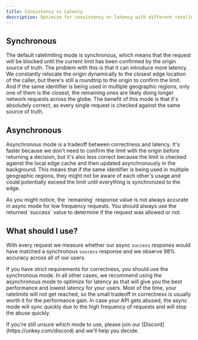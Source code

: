 ```yaml
---
title: Consistency vs Latency
description: Optimize for consistency or latency with different ratelimiting modes.
---
```


## Synchronous

The default ratelimiting mode is synchronous, which means that the request will be blocked until the current limit has been confirmed by the origin source of truth. The problem with this is that it can introduce more latency.
We constantly relocate the origin dynamically to the closest edge location of the caller, but there's still a roundtrip to the origin to confirm the limit. And if the same identifier is being used in multiple geographic regions, only one of them is the closest, the remaining ones are likely doing longer network requests across the globe.
The benefit of this mode is that it's absolutely correct, as every single request is checked against the same source of truth.


## Asynchronous
Asynchronous mode is a tradeoff between correctness and latency. It's faster because we don't need to confirm the limit with the origin before returning a decision, but it's also less correct because the limit is checked against the local edge cache and then updated asynchronously in the background. This means that if the same identifier is being used in multiple geographic regions, they might not be aware of each other's usage and could potentially exceed the limit until everything is synchronized to the edge.


<Warning>
As you might notice, the `remaining` response value is not always accurate in async mode for low frequency requests.
You should always use the returned `success` value to determine if the request was allowed or not.
</Warning>



## What should I use?

With every request we measure whether our async `success` respones would have matched a synchronous `success` response and we observe 98% accuracy across all of our users.

If you have strict requirements for correctness, you should use the synchronous mode.
In all other cases, we recommend using the asynchronous mode to optimize for latency as that will give you the best performance and lowest latency for your users. Most of the time, your ratelimits will not get reached, so the small tradeoff in correctness is usually worth it for the performance gain. In case your API gets abused, the async mode will sync quickly due to the high frequency of requests and will stop the abuse quickly.

<Info>
If you're still unsure which mode to use, please join our [Discord](https://unkey.com/discord) and we'll help you decide.
</Info>
